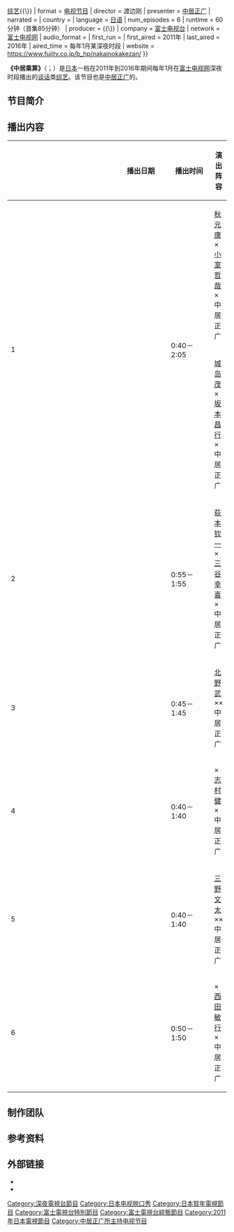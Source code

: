 {{NoteTA
|G1 = JP Show
|G2 = TV
}}
{{UTC+9}}
{{Infobox television
| show_name      = 中居乘算
| eng_name       = {{lang|ja|中居のかけ算}}
| image          = File:Nakai no Kakezan.jpg
| image_size     = 200px
| genre          = [[脱口秀_(歐美)|谈话]]{{\}}[[綜藝節目|综艺]]{{\}}{{Link-ja|特别节目|特別番組|特番}}
| format         = [[电视节目|电视节目]]
| director       = 渡边刚
| presenter      = [[中居正广|中居正广]]
| narrated       = {{Link-ja|针谷桂树|針谷桂樹}}
| country        = {{JPN}}
| language       = [[日语|日语]]
| num_episodes   = 6
| runtime        = 60分钟（首集85分钟）
| producer       = {{Link-ja|黑木彰一|黒木彰一}}{{\}}{{Link-ja|春名刚生|春名剛生}}
| company        = [[富士电视台|富士电视台]]
| network        = [[富士电视网|富士电视网]]
| audio_format   = {{Link-ja|立体声广播|ステレオ放送}}
| first_run      = {{JPN}}
| first_aired    = 2011年
| last_aired     = 2016年
| aired_time     = 每年1月某深夜时段
| website        = https://www.fujitv.co.jp/b_hp/nakainokakezan/
}}

'''《中居乘算》'''（{{Jpn|j=中居のかけ算|kk=なかいのかけざん|rm=Nakai no Kakezan}}；{{Lang-en|muitiply NAKAI by someone}}）是[[日本|日本]]一档在2011年到2016年期间每年1月在[[富士电视网|富士电视网]]深夜时段播出的[[脱口秀_(歐美)|谈话]]类[[綜藝節目|综艺]]{{Link-ja|特别节目|特別番組}}。该节目也是[[中居正广|中居正广]]的{{Link-ja|冠名节目|冠番組}}。

== 节目简介 ==

== 播出内容 ==
{| class="wikitable" style="width:40%; text-align:center;"
|-
! width=5%  |
! width=25% | 播出日期
! width=20% | 播出时间
! width=50% | 演出阵容
|-
! rowspan=2 | 1
| rowspan=2 | {{Start date|2011|01|03}}
| rowspan=2 | 0:40－2:05
| [[秋元康|秋元康]]×[[小室哲哉|小室哲哉]]×中居正广
|-
| [[城岛茂|城岛茂]]×[[坂本昌行|坂本昌行]]×中居正广
|-
! 2
| {{Start date|2012|01|05}}
| 0:55－1:55
| [[荻本钦一|荻本钦一]]×[[三谷幸喜|三谷幸喜]]×中居正广
|-
! 3
| {{Start date|2013|01|02}}
| 0:45－1:45
| [[北野武|北野武]]×{{Link-ja|伊集院静|伊集院静}}×中居正广
|-
! 4
| {{Start date|2014|01|04}}
| 0:40－1:40
| {{Link-ja|渡哲也|渡哲也}}×[[志村健|志村健]]×中居正广
|-
! 5
| {{Start date|2015|01|04}}{{efn|1=[[东海电视台|东海电视台]]推迟至2015年2月9日0:50－1:50播出。}}
| 0:40－1:40
| [[三野文太|三野文太]]×{{Link-ja|堺正章|堺正章}}×中居正广
|-
! 6
| {{Start date|2016|01|03}}{{efn|1=[[静冈电视台|静冈电视台]]推迟至2016年1月15日0:50－1:50播出。}}
| 0:50－1:50
| {{Link-ja|桂文枝 (第6代)|桂文枝 (6代目)|桂文枝}}×[[西田敏行|西田敏行]]×中居正广
|}

== 制作团队 ==

== 参考资料 ==
{{Notelist}}

== 外部链接 ==
* {{Official website|https://www.fujitv.co.jp/b_hp/nakainokakezan/}}{{ja}}
* {{Douban|27112706|中居乘算}}

{{中居正广}}
{{Portal bar|日本|电视}}
{{DEFAULTSORT:Nakainokakezan}}

[[Category:深夜電視台節目|Category:深夜電視台節目]]
[[Category:日本电视脱口秀|Category:日本电视脱口秀]]
[[Category:日本賀年電視節目|Category:日本賀年電視節目]]
[[Category:富士電視台特別節目|Category:富士電視台特別節目]]
[[Category:富士電視台綜藝節目|Category:富士電視台綜藝節目]]
[[Category:2011年日本電視節目|Category:2011年日本電視節目]]
[[Category:中居正广所主持电视节目|Category:中居正广所主持电视节目]]